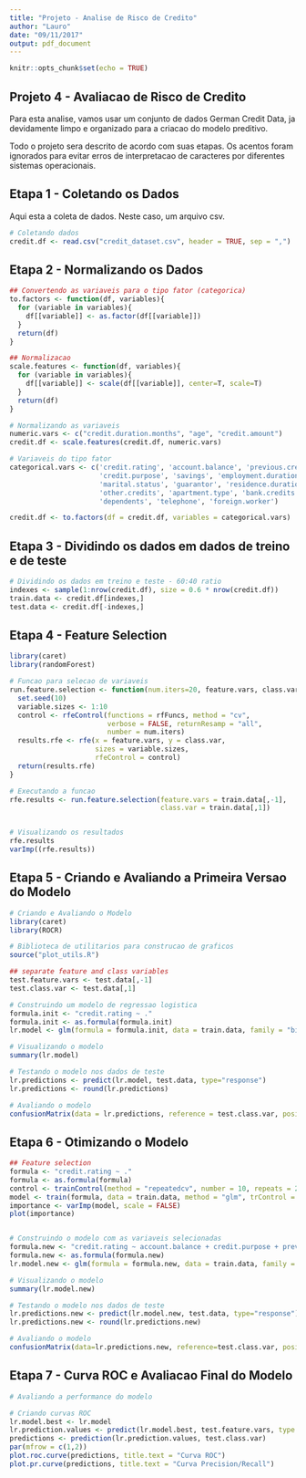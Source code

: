 ---
title: "Projeto - Analise de Risco de Credito"
author: "Lauro"
date: "09/11/2017"
output: pdf_document
---

```{r setup, include=FALSE}
knitr::opts_chunk$set(echo = TRUE)
```


## Projeto 4 - Avaliacao de Risco de Credito

Para esta analise, vamos usar um conjunto de dados German Credit Data, ja devidamente limpo e organizado para a criacao do modelo preditivo.

Todo o projeto sera descrito de acordo com suas etapas. Os acentos foram ignorados para evitar erros de interpretacao de caracteres por diferentes sistemas operacionais.


## Etapa 1 - Coletando os Dados

Aqui esta a coleta de dados. Neste caso, um arquivo csv.


```{r coleta}
# Coletando dados
credit.df <- read.csv("credit_dataset.csv", header = TRUE, sep = ",")
```



## Etapa 2 - Normalizando os Dados


```{r normalizando}
## Convertendo as variaveis para o tipo fator (categorica)
to.factors <- function(df, variables){
  for (variable in variables){
    df[[variable]] <- as.factor(df[[variable]])
  }
  return(df)
}

## Normalizacao
scale.features <- function(df, variables){
  for (variable in variables){
    df[[variable]] <- scale(df[[variable]], center=T, scale=T)
  }
  return(df)
}

# Normalizando as variaveis
numeric.vars <- c("credit.duration.months", "age", "credit.amount")
credit.df <- scale.features(credit.df, numeric.vars)

# Variaveis do tipo fator
categorical.vars <- c('credit.rating', 'account.balance', 'previous.credit.payment.status',
                      'credit.purpose', 'savings', 'employment.duration', 'installment.rate',
                      'marital.status', 'guarantor', 'residence.duration', 'current.assets',
                      'other.credits', 'apartment.type', 'bank.credits', 'occupation', 
                      'dependents', 'telephone', 'foreign.worker')

credit.df <- to.factors(df = credit.df, variables = categorical.vars)

```



## Etapa 3 - Dividindo os dados em dados de treino e de teste



```{r treinamento}
# Dividindo os dados em treino e teste - 60:40 ratio
indexes <- sample(1:nrow(credit.df), size = 0.6 * nrow(credit.df))
train.data <- credit.df[indexes,]
test.data <- credit.df[-indexes,]

```



## Etapa 4 - Feature Selection


```{r performance}
library(caret) 
library(randomForest) 

# Funcao para selecao de variaveis
run.feature.selection <- function(num.iters=20, feature.vars, class.var){
  set.seed(10)
  variable.sizes <- 1:10
  control <- rfeControl(functions = rfFuncs, method = "cv", 
                        verbose = FALSE, returnResamp = "all", 
                        number = num.iters)
  results.rfe <- rfe(x = feature.vars, y = class.var, 
                     sizes = variable.sizes, 
                     rfeControl = control)
  return(results.rfe)
}

# Executando a funcao
rfe.results <- run.feature.selection(feature.vars = train.data[,-1], 
                                     class.var = train.data[,1])


# Visualizando os resultados
rfe.results
varImp((rfe.results))
```



## Etapa 5 - Criando e Avaliando a Primeira Versao do Modelo
 
 
```{r avaliando}
# Criando e Avaliando o Modelo
library(caret) 
library(ROCR) 

# Biblioteca de utilitarios para construcao de graficos
source("plot_utils.R") 

## separate feature and class variables
test.feature.vars <- test.data[,-1]
test.class.var <- test.data[,1]

# Construindo um modelo de regressao logistica
formula.init <- "credit.rating ~ ."
formula.init <- as.formula(formula.init)
lr.model <- glm(formula = formula.init, data = train.data, family = "binomial")

# Visualizando o modelo
summary(lr.model)

# Testando o modelo nos dados de teste
lr.predictions <- predict(lr.model, test.data, type="response")
lr.predictions <- round(lr.predictions)

# Avaliando o modelo
confusionMatrix(data = lr.predictions, reference = test.class.var, positive = '1')
```



## Etapa 6 - Otimizando o Modelo


```{r otimizando}
## Feature selection
formula <- "credit.rating ~ ."
formula <- as.formula(formula)
control <- trainControl(method = "repeatedcv", number = 10, repeats = 2)
model <- train(formula, data = train.data, method = "glm", trControl = control)
importance <- varImp(model, scale = FALSE)
plot(importance)


# Construindo o modelo com as variaveis selecionadas
formula.new <- "credit.rating ~ account.balance + credit.purpose + previous.credit.payment.status + savings + credit.duration.months"
formula.new <- as.formula(formula.new)
lr.model.new <- glm(formula = formula.new, data = train.data, family = "binomial")

# Visualizando o modelo
summary(lr.model.new)

# Testando o modelo nos dados de teste
lr.predictions.new <- predict(lr.model.new, test.data, type="response") 
lr.predictions.new <- round(lr.predictions.new)

# Avaliando o modelo
confusionMatrix(data=lr.predictions.new, reference=test.class.var, positive='1')
```



## Etapa 7 - Curva ROC e Avaliacao Final do Modelo

```{r curva}
# Avaliando a performance do modelo

# Criando curvas ROC
lr.model.best <- lr.model
lr.prediction.values <- predict(lr.model.best, test.feature.vars, type = "response")
predictions <- prediction(lr.prediction.values, test.class.var)
par(mfrow = c(1,2))
plot.roc.curve(predictions, title.text = "Curva ROC")
plot.pr.curve(predictions, title.text = "Curva Precision/Recall")
```




